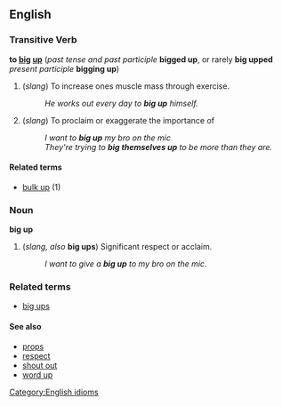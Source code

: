 ==English==

===Transitive Verb===
'''to [[big]] [[up]]''' (''past tense and past participle''  '''bigged up''', or rarely '''big upped''' ''present participle'' '''bigging up''')
# (''slang'') To increase ones muscle mass through exercise.
#: ''He works out every day to '''big up''' himself.''
#(''slang'') To proclaim or exaggerate the importance of
#:''I want to '''big up''' my bro on the mic''
#:''They're trying to '''big themselves up''' to be more than they are.''

====Related terms====

* [[bulk up]] (1)

===Noun===
'''big up'''

# (''slang, also'' '''big ups''') Significant respect or acclaim.
#: ''I want to give a '''big up''' to my bro on the mic.''

===Related terms===
*[[big ups]]

====See also====
*[[props]]
*[[respect]]
*[[shout out]]
*[[word up]]

[[Category:English idioms]]